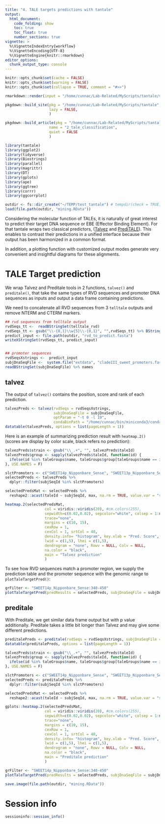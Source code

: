 ```yaml
---
title: "4. TALE targets predictions with tantale"
output: 
  html_document:
    code_folding: show
    toc: true
    toc_float: true
    number_sections: true
vignette: >
  %\VignetteIndexEntry{workflow}
  %\VignetteEncoding{UTF-8}
  %\VignetteEngine{knitr::rmarkdown}
editor_options: 
  chunk_output_type: console
---
```


```r
knitr::opts_chunk$set(cache = FALSE)
knitr::opts_chunk$set(warning = FALSE)
knitr::opts_chunk$set(collapse = TRUE, comment = "#>>")
```

```r
rmarkdown::render(input = "/home/cunnac/Lab-Related/MyScripts/tantale/vignettes/2_tale_classification.Rmd")

pkgdown::build_site(pkg = "/home/cunnac/Lab-Related/MyScripts/tantale",
                    lazy = FALSE,
                    )

pkgdown::build_article(pkg = "/home/cunnac/Lab-Related/MyScripts/tantale",
                    name = "2_tale_classification",
                    quiet = FALSE
                    )


```



```r
library(tantale)
library(ggplot2)
library(tidyverse)
library(Biostrings)
library(parallel)
library(magrittr)
library(DT)
library(gplots)
library(ape)
library(ggtree)
library(corrr)
library(ggcorrplot)
```


```r
outdir <- fs::dir_create("~/TEMP/test_tantale") # tempdir(check = TRUE)
load(file.path(outdir, "mining.RData"))
```


Considering the molecular function of TALEs, it is naturally of great interest to predict their target DNA sequence or EBE (Effector Binding Element). For that tantale wraps two classical predictors, ([Talvez](https://doi.org/10.1371/journal.pone.0068464) and [PrediTALE](https://doi.org/10.1371/journal.pcbi.1007206)). This enables to contrast their predictions in a unified interface because their output has been harmonized in a common format.  

In addition, a plotting function with customized output modes generate very convenient and insightful diagrams for these alignments.


# TALE Target prediction

We wrap Talvez and Preditale tools in 2 functions, `talvez()` and `preditale()`, that take the same types of RVD sequences and promoter DNA sequences as inputs and output a data frame containing predictions.

We need to concatenate all RVD sequences from 3 `telltale` outputs and remove NTERM and CTERM markers.

```r
## rvd sequences from telltale output
rvdSeqs_tt <-  readBStringSet(telltale_rvd)
rvdSeqs_tt <- gsub("\\-{0,1}\\w{5}\\-{0,1}", "",rvdSeqs_tt) %>% BStringSet() # remove NTERM and CTERM
predict_input <- file.path(outdir, "rvd_to_predict.fasta")
writeXStringSet(rvdSeqs_tt, predict_input)


## promoter sequences
rvdSeqsXstrings <-  predict_input
subjDnaSeqFile <-  system.file("extdata", "cladeIII_sweet_promoters.fasta", package = "tantale", mustWork = T)
readBStringSet(subjDnaSeqFile) %>% names
```

## talvez

The output of `talvez()` contains the position, score and rank of each prediction.

```r
talvezPreds <- talvez(rvdSeqs = rvdSeqsXstrings,
                      subjDnaSeqFile = subjDnaSeqFile,
                      optParam = "-t 0 -l 19",
                      condaBinPath = "/home/cunnac/bin/miniconda3/condabin/conda")
datatable(talvezPreds, options = list(pageLength = 1))
```

Here is an example of summarizing prediction result with `heatmap.2()` (scores are display by color scale, black refers no prediction):

```r
talvezPreds$strain <- gsub("\\_.+", "", talvezPreds$taleId)
talvezPreds$group <- sapply(talvezPreds$taleId, function(id) {
  ifelse(id %in% taleGroups$name, taleGroups$group[taleGroups$name == id], NA)
}, USE.NAMES = F)

slctPromoters <- c("SWEET14p_Nipponbare_Sense", "SWEET13p_Nipponbare_Sense", "SWEET11p_Nipponbare_Sense")
selectedPreds <- talvezPreds %>%
  dplyr::filter(subjSeqId %in% slctPromoters) 

selectedPredsMat <- selectedPreds %>%
  reshape2::acast(taleId ~ subjSeqId, max, na.rm = TRUE, value.var = "score", fill = as.single(NA))

heatmap.2(selectedPredsMat,
                  col = viridis::viridis(20), #cm.colors(255),
                  sepwidth=c(0.02,0.02), sepcolor="white", colsep = 1:ncol(selectedPredsMat), rowsep = 1:nrow(selectedPredsMat),
                  trace="none",
                  margins = c(10, 15),
                  cexRow = 1,
                  cexCol = 1, srtCol = 40,
                  density.info= "histogram", key.xlab = "Pred. Score", key.title = NA,
                  lwid = c(1,5), lhei = c(1,5),
                  dendrogram = "none", Rowv = NULL, Colv = NULL,
                  na.color = "black",
                  main = "Talvez prediction"
                  )
```

To see how RVD sequences match a promoter region, we supply the prediction table and the promoter sequence with the genomic range to `plotTaleTargetPred()`:

```r
grFilter <- "SWEET14p_Nipponbare_Sense:340-450"
plotTaleTargetPred(predResults = selectedPreds, subjDnaSeqFile = subjDnaSeqFile, filterRange = grFilter)
```




## preditale

With Preditale, we get similar data frame output but with p value additionally. Preditale takes a little bit longer than Talvez and may give some different predictions.

```r
preditalePreds <- preditale(rvdSeqs = rvdSeqsXstrings, subjDnaSeqFile = subjDnaSeqFile, outDir = NULL)
datatable(preditalePreds, options = list(pageLength = 1))
```

```r
talvezPreds$strain <- gsub("\\_.+", "", talvezPreds$taleId)
talvezPreds$group <- sapply(talvezPreds$taleId, function(id) {
  ifelse(id %in% taleGroups$name, taleGroups$group[taleGroups$name == id], NA)
}, USE.NAMES = F)

slctPromoters <- c("SWEET14p_Nipponbare_Sense", "SWEET13p_Nipponbare_Sense", "SWEET11p_Nipponbare_Sense")
selectedPreds <- preditalePreds %>%
  dplyr::filter(subjSeqId %in% slctPromoters) 

selectedPredsMat <- selectedPreds %>%
  reshape2::acast(taleId ~ subjSeqId, max, na.rm = TRUE, value.var = "score", fill = as.single(NA))

gplots::heatmap.2(selectedPredsMat,
                  col = viridis::viridis(20), #cm.colors(255),
                  sepwidth=c(0.02,0.02), sepcolor="white", colsep = 1:ncol(selectedPredsMat), rowsep = 1:nrow(selectedPredsMat),
                  trace="none",
                  margins = c(10, 15),
                  cexRow = 1,
                  cexCol = 1, srtCol = 40,
                  density.info= "histogram", key.xlab = "Pred. Score", key.title = NA,
                  lwid = c(1,5), lhei = c(1,5),
                  dendrogram = "none", Rowv = NULL, Colv = NULL,
                  na.color = "black",
                  main = "Preditale prediction"
                  )
```

```r
grFilter <- "SWEET14p_Nipponbare_Sense:340-450"
plotTaleTargetPred(predResults = selectedPreds, subjDnaSeqFile = subjDnaSeqFile, filterRange = grFilter)
```


```r
save.image(file.path(outdir, "mining.RData"))
```


# Session info

```r
sessioninfo::session_info()
```

